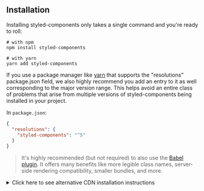 ## Installation

Installing styled-components only takes a single command and you're ready to roll:

```
# with npm
npm install styled-components

# with yarn
yarn add styled-components
```

If you use a package manager like [yarn](https://yarnpkg.com/) that supports the "resolutions" package.json field, we also highly recommend you add an entry to it as well corresponding to the major version range. This helps avoid an entire class of problems that arise from multiple versions of styled-components being installed in your project.

In `package.json`:

```json
{
  "resolutions": {
    "styled-components": "^5"
  }
}
```

> It's highly recommended (but not required) to also use the [Babel plugin](/docs/tooling#babel-plugin). It offers many benefits like more legible class names, server-side rendering compatibility, smaller bundles, and more.

<details>
  <summary>Click here to see alternative CDN installation instructions</summary>

If you're not using a module bundler or package manager we also have a global ("UMD") build hosted on the [unpkg](http://unpkg.com) CDN. Simply add the following `<script>` tag to the bottom of your HTML file:

```html
<script src="https://unpkg.com/styled-components/dist/styled-components.min.js"></script>
```

Once you've added `styled-components` you will have access to the global `window.styled` variable.

```tsx
const Component = window.styled.div`
  color: red;
`
```

> This style of usage requires the [react CDN bundles](https://reactjs.org/docs/cdn-links.html) and the [`react-is` CDN bundle](https://unpkg.com/react-is/umd/react-is.production.min.js) to be on the page as well (before the styled-components script.)

</details>
